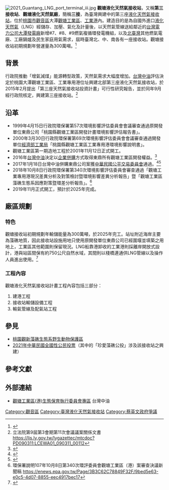[[File:2021_Guantang_LNG_port_terminal_iii.jpg|right]]
'''觀塘液化天然氣接收站'''，又稱'''第三接收站'''、'''觀塘液化天然氣廠'''，簡稱'''三接'''，為臺灣興建中的第三座[[液化天然氣接收站|液化天然氣接收站]]，位於[[桃園市|桃園市]][[觀音區|觀音區]]大潭[[觀塘工業區_(臺灣)|觀塘工業區]]、[[工業港|工業港]]內。建造目的是為自國外進口[[液化天然氣|液化天然氣]]（LNG）經儲存、加壓、氣化及計量後，以天然氣管線送給鄰近的[[台灣電力公司|台灣電力公司]][[大潭發電廠|大潭發電廠]]新增#7、#8、#9燃氣複循環發電機組，以及[[北臺灣|北臺灣]]其他燃氣電廠、工廠鍋爐及民生家庭用氣需求，屆時臺灣北、中、南各有一座接收站。觀塘接收站初期規劃年營運量為300萬噸。<ref>{{cite web |author1=林素惠 |title=電業法提高燃氣發電占比相關問題之研析 |url=https://www.ly.gov.tw/Pages/Detail.aspx?nodeid=6590&pid=168831 |website=立法院法制局 |date=2018-04-30|accessdate=2020-08-18}}</ref>

==背景==
行政院推動「增氣減煤」能源轉型政策，天然氣需求大幅度增加。[[台灣中油|台灣中油]]評估決定於桃園大潭觀塘工業區、工業專用港位址興建北部第三座液化天然氣接收站，於2015年2月提出「第三座天然氣接收站投資計畫」可行性研究報告，並於同年9月經行政院核定，興建第三座接收站。<ref>立法院第9屆第3會期第11次會議議案關係文書 https://lis.ly.gov.tw/lygazettec/mtcdoc?PD090311:LCEWA01_090311_00112</ref>

==沿革==

* 1999年4月15日行政院環保署第57次環境影響評估委員會會議審查通過原開發單位東鼎公司「桃園縣觀塘工業區開發計畫環境影響評估報告書」。
* 2000年3月30日行政院環保署第69次環境影響評估委員會會議審查通過開發單位[[經濟部工業局|經濟部工業局]]「桃園縣觀塘工業區工業專用港環境影響說明書」。
* 觀塘工業區第一期造地工程於2001年11月12日正式開工。
* 2016年[[台灣中油|台灣中油]]決定以[[企業併購|企業併購]]方式取得東鼎所有觀塘工業區開發權益。<ref>{{cite news |author1=黃巧雯 |title=中油董事會拍板 22.8億併東鼎衝天然氣 |url=https://www.cna.com.tw/news/firstnews/201611180409.aspx |accessdate=2020-08-13 |agency=中央通訊社 |date=2016-11-18}}</ref>
* 2017年1月18日台灣中油併購東鼎公司案獲[[中華民國公平交易委員會|中華民國公平交易委員會]]通過。<ref>{{cite news |author1=蔡怡杼 |title=中油22.8億買東鼎 公平會拍板過關 |url=https://www.cna.com.tw/news/firstnews/201701180144.aspx |accessdate=2020-08-13 |date=2017-01-18}}</ref><ref>{{cite web |author1=洪進安 |title=中油吸收合併東鼎-建構國家級天然氣能源供應系統 |url=http://www.ftc.gov.tw/upload/1061101-2-2.pdf |website=公平交易電子報第86期 |accessdate=2020-08-12}}</ref>
* 2018年10月8日行政院環保署第340次環境影響評估委員會審查通過「觀塘工業專用港現況差異分析及對策檢討暨環境影響差異分析報告」暨「觀塘工業區藻礁生態系因應對策暨環差分析報告」。<ref>環保署說明107年10月8日第340次環評委員會觀塘工業區（港）案審查決議新聞稿 https://enews.epa.gov.tw/Page/3B3C62C78849F32F/9bed5e63-e0c5-4d07-8855-eec4917bec17</ref>
* 2019年11月正式開工，預計於2025年完成。

==廠區規劃==
===特色===
觀塘接收站初期規劃年輸儲能量為300萬噸，於2025年完工。站址附近海岸主要為藻礁地質，因此接收站設施用地只使用原開發單位東鼎公司已經圍堰並填築之用地上，工業區其他範圍則保留現況。LNG船靠港卸收的工業港則採離岸開放式設計，港與站區間保有約750公尺自然水域，其間則以棧橋連通供LNG管線以及操作人員進出使用。<ref>{{cite news |author1=蔡芃敏 |title=觀塘案闖關成功 中油重申6大說明及承諾 |url=https://www.cna.com.tw/news/aie/201810080216.aspx |accessdate=2020-08-13 |agency=中央通訊社 |date=2018-10-08 |archive-date=2018-10-12 |archive-url=https://web.archive.org/web/20181012100944/http://www.cna.com.tw/news/aie/201810080216.aspx |dead-url=no }}</ref>

===工程內容===
觀塘液化天然氣接收站計畫工程內容包括三部分：
# 建港工程
# 接收站輸儲設備工程
# 輸氣管線及配氣站工程

==參見==
* [[桃園觀新藻礁生態系野生動物保護區|桃園觀新藻礁生態系野生動物保護區]]
* [[2021年中華民國全國性公民投票|2021年中華民國全國性公民投票]]（其中的「珍愛藻礁公投」涉及該接收站之興建）

==參考文獻==
{{reflist}}

==外部連結==
{{Commons category|Guantang liquefied natural gas port terminal}}
*[https://www.cpc.com.tw/News.aspx?n=2964&sms=8970 觀塘工業區(港)生態保育執行委員會專區] {{Wayback|url=https://www.cpc.com.tw/News.aspx?n=2964&sms=8970 |date=20210301030523 }}台灣中油

{{臺灣液化天然氣接收站}}

[[Category:觀音區|Category:觀音區]]
[[Category:臺灣液化天然氣接收站|Category:臺灣液化天然氣接收站]]
[[Category:蔡英文政府爭議|Category:蔡英文政府爭議]]